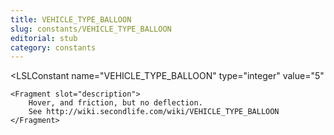 ```yaml
---
title: VEHICLE_TYPE_BALLOON
slug: constants/VEHICLE_TYPE_BALLOON
editorial: stub
category: constants
---
```


<LSLConstant
	name="VEHICLE_TYPE_BALLOON"
	type="integer"
	value="5"
>
	<Fragment slot="description">
		Hover, and friction, but no deflection.
		See http://wiki.secondlife.com/wiki/VEHICLE_TYPE_BALLOON
	</Fragment>
</LSLConstant>
